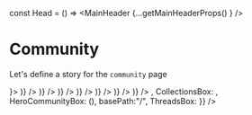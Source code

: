 const Head = () => <MainHeader {...getMainHeaderProps() } />


<Meta title="Pages|Community" component={Community}/>


# Community
Let's define a story for the `community` page

<Preview>
  <Story name="community page">
    <WithSidebar 
      HeaderBox={Head}
      SidebarBox={<Sidebar {...getSidebarProps()}/>}>
      <Community {...{
        isJoined: true,
        communityName: "Community test name",
        newThreadFormik: ToggleFormik(),
        loadMoreActivities: getLoadMoreProps(),
        loadMoreCollections: getLoadMoreProps(),
        loadMoreThreads: getLoadMoreProps(),
        ActivitiesBox: <React.Fragment>
          <ActivityPreview {...activityPreviewProps('Added a link', <Resource {...ResourcePreviewProps() }/>)} />
          <ActivityPreview {...activityPreviewProps('Uploaded a resource', <Resource {...ResourcePreviewProps('license', 'pdf' ) }/>)} />
          <ActivityPreview {...activityPreviewProps('Created a comment', <Comment {...CommentPreviewProps() }/>)} />
          <ActivityPreview {...activityPreviewProps('Created a comment', <Comment {...CommentPreviewProps() }/>)} />
          <ActivityPreview {...activityPreviewProps('Like a comment', <LikedComment {...LikedCommentPreviewProps() }/>)} />
          <ActivityPreview {...activityPreviewProps('Created a comment', <Comment {...CommentPreviewProps() }/>)} />
          <ActivityPreview {...activityPreviewProps('Created a comment', <Comment {...CommentPreviewProps() }/>)} />
        </React.Fragment>,
        CollectionsBox: <React.Fragment>
          <Box sx={{marginBottom: 0}}><Collection {...CollectionPreviewProps()} /></Box>
          <Box sx={{marginBottom: 0}}><Collection {...CollectionPreviewProps()} /></Box>
          <Box sx={{marginBottom: 0}}><Collection {...CollectionPreviewProps()} /></Box>
          <Box sx={{marginBottom: 0}}><Collection {...CollectionPreviewProps()} /></Box>
          <Box sx={{marginBottom: 0}}><Collection {...CollectionPreviewProps()} /></Box>
          <Box sx={{marginBottom: 0}}><Collection {...CollectionPreviewProps()} /></Box>
        </React.Fragment>,
        HeroCommunityBox: (<HeroCommunity {...getHeroCommunityProps(true)}/>),
        basePath:"/",
        ThreadsBox: <React.Fragment>
          <Box mx={2} mb={2}><Thread {...ThreadPreviewProps()}/></Box>
          <Box mx={2} mb={2}><Thread {...ThreadPreviewProps()}/></Box>
          <Box mx={2} mb={2}><Thread {...ThreadPreviewProps()}/></Box>
          <Box mx={2} mb={2}><Thread {...ThreadPreviewProps()}/></Box>
          <Box mx={2} mb={2}><Thread {...ThreadPreviewProps()}/></Box>
          <Box mx={2} mb={2}><Thread {...ThreadPreviewProps()}/></Box>
        </React.Fragment>
    }} />
    </WithSidebar>
  </Story>
</Preview>

